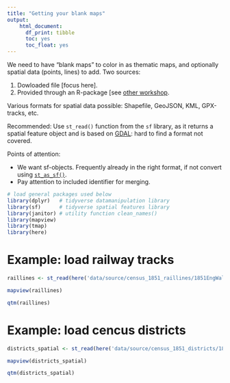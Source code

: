 ```yaml
---
title: "Getting your blank maps"
output: 
    html_document:
      df_print: tibble
      toc: yes
      toc_float: yes
---
```


We need to have "blank maps" to color in as thematic maps, and optionally spatial data (points, lines) to add. Two sources:

1. Dowloaded file [focus here].
2. Provided through an R-package [see [other workshop](https://workshop.mhermans.net/thematic-maps-r/01_get_maps.html).

Various formats for spatial data possible: Shapefile, GeoJSON, KML, GPX-tracks, etc.

Recommended: Use `st_read()` function from the `sf` library, as it returns a spatial feature object and is based on [GDAL](https://gdal.org/): hard to find a format not covered.

Points of attention:

* We want sf-objects. Frequently already in the right format, if not convert using [`st_as_sf()`](https://r-spatial.github.io/sf/reference/st_as_sf.html).
* Pay attention to included identifier for merging.

```r
# load general packages used below
library(dplyr)   # tidyverse datamanipulation library
library(sf)      # tidyverse spatial features library
library(janitor) # utility function clean_names()
library(mapview)
library(tmap)
library(here)
```

# Example: load railway tracks

```r
raillines <- st_read(here('data/source/census_1851_raillines/1851EngWalesScotRail_Lines.shp'))
```

```r
mapview(raillines)
```

```r
qtm(raillines)
```

# Example: load cencus districts

```r
districts_spatial <- st_read(here('data/source/census_1851_districts/1851EngWalesRegistrationDistrict.shp'))
```


```r
mapview(districts_spatial)
```

```r
qtm(districts_spatial)
```

